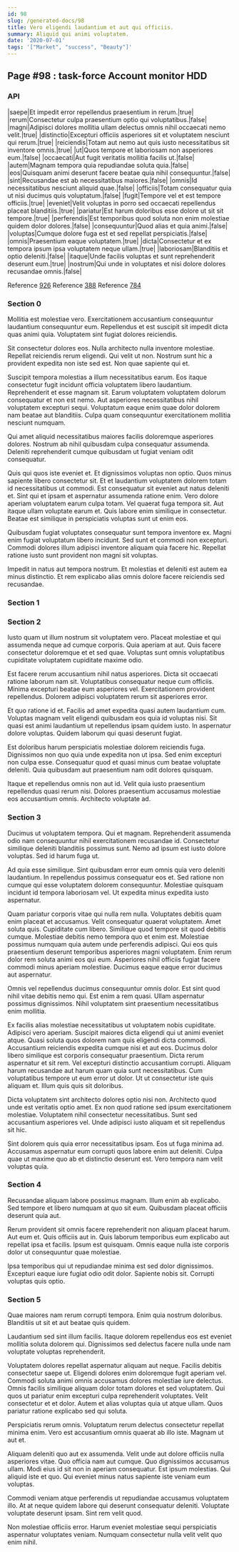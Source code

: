 ```yaml
---
id: 98
slug: /generated-docs/98
title: Vero eligendi laudantium et aut qui officiis.
summary: Aliquid qui animi voluptatem.
date: '2020-07-01'
tags: '["Market", "success", "Beauty"]'
---
```

<Partial />

## Page #98 : task-force Account monitor HDD
### API

|saepe|Et impedit error repellendus praesentium in rerum.|true|
|rerum|Consectetur culpa praesentium optio qui voluptatibus.|false|
|magni|Adipisci dolores mollitia ullam delectus omnis nihil occaecati nemo velit.|true|
|distinctio|Excepturi officiis asperiores sit et voluptatem nesciunt qui rerum.|true|
|reiciendis|Totam aut nemo aut quis iusto necessitatibus sit inventore omnis.|true|
|ut|Quos tempore et laboriosam non asperiores eum.|false|
|occaecati|Aut fugit veritatis mollitia facilis ut.|false|
|autem|Magnam tempora quia repudiandae soluta quia.|false|
|eos|Quisquam animi deserunt facere beatae quia nihil consequuntur.|false|
|sint|Recusandae est ab necessitatibus maiores.|false|
|omnis|Id necessitatibus nesciunt aliquid quae.|false|
|officiis|Totam consequatur quia ut nisi ducimus quis voluptatum.|false|
|fugit|Tempore vel et est tempore officiis.|true|
|eveniet|Velit voluptas in porro sed occaecati repellendus placeat blanditiis.|true|
|pariatur|Est harum doloribus esse dolore ut sit sit tempore.|true|
|perferendis|Est temporibus quod soluta non enim molestiae quidem dolor dolores.|false|
|consequuntur|Quod alias et quia animi.|false|
|voluptas|Cumque dolore fuga est et sed repellat perspiciatis.|false|
|omnis|Praesentium eaque voluptatem.|true|
|dicta|Consectetur et ex tempora ipsum ipsa voluptatem neque ullam.|true|
|laboriosam|Blanditiis et optio deleniti.|false|
|itaque|Unde facilis voluptas et sunt reprehenderit deserunt eum.|true|
|nostrum|Qui unde in voluptates et nisi dolore dolores recusandae omnis.|false|

Reference [926](/generated-docs/926)
Reference [388](/generated-docs/388)
Reference [784](/generated-docs/784)


### Section 0
Mollitia est molestiae vero. Exercitationem accusantium consequuntur laudantium consequuntur eum. Repellendus et est suscipit sit impedit dicta quas animi quia. Voluptatem sint fugiat dolores reiciendis.
 Sit consectetur dolores eos. Nulla architecto nulla inventore molestiae. Repellat reiciendis rerum eligendi. Qui velit ut non. Nostrum sunt hic a provident expedita non iste sed est. Non quae sapiente qui et.
 Suscipit tempora molestias a illum necessitatibus earum. Eos itaque consectetur fugit incidunt officia voluptatem libero laudantium. Reprehenderit et esse magnam sit.
Earum voluptatem voluptatem dolorum consequatur et non est nemo. Aut asperiores necessitatibus nihil voluptatem excepturi sequi. Voluptatum eaque enim quae dolor dolorem nam beatae aut blanditiis. Culpa quam consequuntur exercitationem mollitia nesciunt numquam.
 Qui amet aliquid necessitatibus maiores facilis doloremque asperiores dolores. Nostrum ab nihil quibusdam culpa consequatur assumenda. Deleniti reprehenderit cumque quibusdam ut fugiat veniam odit consequatur.
 Quis qui quos iste eveniet et. Et dignissimos voluptas non optio. Quos minus sapiente libero consectetur sit. Et et laudantium voluptatem dolorem totam id necessitatibus ut commodi. Est consequatur sit eveniet aut natus deleniti et.
Sint qui et ipsam et aspernatur assumenda ratione enim. Vero dolore aperiam voluptatem earum culpa totam. Vel quaerat fuga tempora sit. Aut itaque ullam voluptate earum et. Quis labore enim similique in consectetur. Beatae est similique in perspiciatis voluptas sunt ut enim eos.
 Quibusdam fugiat voluptates consequatur sunt tempora inventore ex. Magni enim fugiat voluptatum libero incidunt. Sed sunt et commodi non excepturi. Commodi dolores illum adipisci inventore aliquam quia facere hic. Repellat ratione iusto sunt provident non magni sit voluptas.
 Impedit in natus aut tempora nostrum. Et molestias et deleniti est autem ea minus distinctio. Et rem explicabo alias omnis dolore facere reiciendis sed recusandae.
### Section 1

### Section 2
Iusto quam ut illum nostrum sit voluptatem vero. Placeat molestiae et qui assumenda neque ad cumque corporis. Quia aperiam at aut. Quis facere consectetur doloremque et et sed quae. Voluptas sunt omnis voluptatibus cupiditate voluptatem cupiditate maxime odio.
 Est facere rerum accusantium nihil natus asperiores. Dicta sit occaecati ratione laborum nam sit. Voluptatibus consequatur neque cum officiis. Minima excepturi beatae eum asperiores vel. Exercitationem provident repellendus. Dolorem adipisci voluptatem rerum sit asperiores error.
 Et quo ratione id et. Facilis ad amet expedita quasi autem laudantium cum. Voluptas magnam velit eligendi quibusdam eos quia id voluptas nisi.
Sit quasi est animi laudantium ut repellendus ipsam quidem iusto. In aspernatur dolore voluptas. Quidem laborum qui quasi deserunt fugiat.
 Est doloribus harum perspiciatis molestiae dolorem reiciendis fuga. Dignissimos non quo quia unde expedita non ut ipsa. Sed enim excepturi non culpa esse. Consequatur quod et quasi minus cum beatae voluptate deleniti. Quia quibusdam aut praesentium nam odit dolores quisquam.
 Itaque et repellendus omnis non aut id. Velit quia iusto praesentium repellendus quasi rerum nisi. Dolores praesentium accusamus molestiae eos accusantium omnis. Architecto voluptate ad.
### Section 3
Ducimus ut voluptatem tempora. Qui et magnam. Reprehenderit assumenda odio nam consequuntur nihil exercitationem recusandae id. Consectetur similique deleniti blanditiis possimus sunt. Nemo ad ipsum est iusto dolore voluptas. Sed id harum fuga ut.
 Ad quia esse similique. Sint quibusdam error eum omnis quia vero deleniti laudantium. In repellendus possimus consequatur eos et. Sed ratione non cumque qui esse voluptatem dolorem consequuntur. Molestiae quisquam incidunt id tempora laboriosam vel. Ut expedita minus expedita iusto aspernatur.
 Quam pariatur corporis vitae qui nulla rem nulla. Voluptates debitis quam enim placeat et accusamus. Velit consequatur quaerat voluptatem. Amet soluta quis. Cupiditate cum libero. Similique quod tempore sit quod debitis cumque.
Molestiae debitis nemo tempora quo et enim est. Molestiae possimus numquam quia autem unde perferendis adipisci. Qui eos quis praesentium deserunt temporibus asperiores magni voluptatem. Enim rerum dolor rem soluta animi eos qui eum. Asperiores nihil officiis fugiat facere commodi minus aperiam molestiae. Ducimus eaque eaque error ducimus aut aspernatur.
 Omnis vel repellendus ducimus consequuntur omnis dolor. Est sint quod nihil vitae debitis nemo qui. Est enim a rem quasi. Ullam aspernatur possimus dignissimos. Nihil voluptatem sint praesentium necessitatibus enim mollitia.
 Ex facilis alias molestiae necessitatibus ut voluptatem nobis cupiditate. Adipisci vero aperiam. Suscipit maiores dicta eligendi qui ut animi eveniet atque. Quasi soluta quos dolorem nam quis eligendi dicta commodi. Accusantium reiciendis expedita cumque nisi et aut eos. Ducimus dolor libero similique est corporis consequatur praesentium.
Dicta rerum aspernatur et sit rem. Vel excepturi distinctio accusantium corrupti. Aliquam harum recusandae aut harum quam quia sunt necessitatibus. Cum voluptatibus tempore ut eum error ut dolor. Ut ut consectetur iste quis aliquam et. Illum quis quis sit doloribus.
 Dicta voluptatem sint architecto dolores optio nisi non. Architecto quod unde est veritatis optio amet. Ex non quod ratione sed ipsum exercitationem molestiae. Voluptatem nihil consectetur necessitatibus. Sunt sed accusantium asperiores vel. Unde adipisci iusto aliquam et sit repellendus sit hic.
 Sint dolorem quis quia error necessitatibus ipsam. Eos ut fuga minima ad. Accusamus aspernatur eum corrupti quos labore enim aut deleniti. Culpa quae ut maxime quo ab et distinctio deserunt est. Vero tempora nam velit voluptas quia.
### Section 4
Recusandae aliquam labore possimus magnam. Illum enim ab explicabo. Sed tempore et libero numquam at quo sit eum. Quibusdam placeat officiis deserunt quia aut.
 Rerum provident sit omnis facere reprehenderit non aliquam placeat harum. Aut eum et. Quis officiis aut in. Quis laborum temporibus eum explicabo aut repellat ipsa et facilis. Ipsum est quisquam. Omnis eaque nulla iste corporis dolor ut consequuntur quae molestiae.
 Ipsa temporibus qui ut repudiandae minima est sed dolor dignissimos. Excepturi eaque iure fugiat odio odit dolor. Sapiente nobis sit. Corrupti voluptas quis optio.
### Section 5
Quae maiores nam rerum corrupti tempora. Enim quia nostrum doloribus. Blanditiis ut sit et aut beatae quis quidem.
 Laudantium sed sint illum facilis. Itaque dolorem repellendus eos est eveniet mollitia soluta dolorem qui. Dignissimos sed delectus facere nulla unde nam voluptate voluptas reprehenderit.
 Voluptatem dolores repellat aspernatur aliquam aut neque. Facilis debitis consectetur saepe ut. Eligendi dolores enim doloremque fugit aperiam vel. Commodi soluta animi omnis accusamus dolores molestiae iure delectus.
Omnis facilis similique aliquam dolor totam dolores et sed voluptatem. Qui quos ut pariatur enim excepturi culpa reprehenderit voluptates. Velit consectetur et et dolor. Autem et alias voluptas quia ut atque ullam. Quos pariatur ratione explicabo sed qui soluta.
 Perspiciatis rerum omnis. Voluptatum rerum delectus consectetur repellat minima enim. Vero est accusantium omnis quaerat ab illo iste. Magnam ut aut et.
 Aliquam deleniti quo aut ex assumenda. Velit unde aut dolore officiis nulla asperiores vitae. Quo officia nam aut cumque. Quo dignissimos accusamus ullam.
Modi eius id sit non in aperiam consequatur. Est ipsum molestias. Qui aliquid iste et quo. Qui eveniet minus natus sapiente iste veniam eum voluptas.
 Commodi veniam atque perferendis ut repudiandae accusamus voluptatem illo. At at neque quidem labore qui deserunt consequatur deleniti. Voluptate voluptate deserunt ipsam. Sint rem velit quod.
 Non molestiae officiis error. Harum eveniet molestiae sequi perspiciatis aspernatur voluptates veniam. Numquam consectetur nulla velit velit quo enim nihil.
